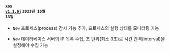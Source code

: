 #### <code class='changelog-service'><a href="../release-notes/db/xos-1_1_6j">xos v1.1.6j</a></code> <code class='changelog-date'>2023년 10월 13일</code>

- <code class="New">New</code> 프로세스(process) 감시 기능 추가, 프로세스의 실행 상태를 모니터링 가능

- <code class="New">New</code> 데이터베이스 서버의 IP 목록 수집, 초 단위(최소 3초)로 시간 간격(interval)을 설정해야 수집 가능

